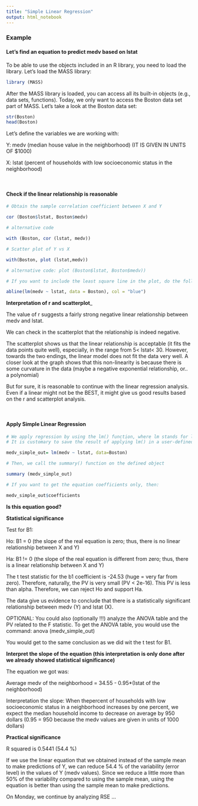 ---
title: "Simple Linear Regression"
output: html_notebook
---

### Example

#### Let’s find an equation to predict medv based on lstat

To be able to use the objects included in an R library, you need to load the library. Let's load the MASS library:

```{r}

library (MASS)

```

After the MASS library is loaded, you can access all its built-in objects (e.g., data sets, functions). Today, we only want to access the Boston data set part of MASS. Let's take a look at the Boston data set:

```{r}

str(Boston)
head(Boston)

```
Let's define the variables we are working with:

Y: medv (median house value in the neighborhood) (IT IS GIVEN IN UNITS OF $1000) 

X: lstat (percent of households with low socioeconomic status in the neighborhood)

<br>

#### Check if the linear relationship is reasonable

```{r}

# Obtain the sample correlation coefficient between X and Y

cor (Boston$lstat, Boston$medv)

# alternative code

with (Boston, cor (lstat, medv))

```
```{r}

# Scatter plot of Y vs X

with(Boston, plot (lstat,medv))

# alternative code: plot (Boston$lstat, Boston$medv))

# If you want to include the least square line in the plot, do the following:

abline(lm(medv ~ lstat, data = Boston), col = "blue")

```

__Interpretation of r and scatterplot___

The value of r suggests a fairly strong negative linear relationship between medv and lstat.

We can check in the scatterplot that the relationship is indeed negative. 

The scatterplot shows us that the linear relationship is acceptable (it fits the data points quite well), especially, in the range from 5< lstat< 30. However, towards the two endings, the linear model does not fit the data very well. A closer look at the graph shows that this non-linearity is because there is some curvature in the data (maybe a negative exponential relationship, or.. a polynomial)

But for sure, it is reasonable to continue with the linear regression analysis. Even if a linear might not be the BEST, it might give us good results based on the r and scatterplot analysis.

<br>

#### Apply Simple Linear Regression

```{r}

# We apply regression by using the lm() function, where lm stands for linear model.
# It is customary to save the result of applying lm() in a user-defined object

medv_simple_out= lm(medv ~ lstat, data=Boston)

# Then, we call the summary() function on the defined object

summary (medv_simple_out)

```
```{r}
# If you want to get the equation coefficients only, then:

medv_simple_out$coefficients

```
__Is this equation good?__

__Statistical significance__

Test for B1:

Ho: B1 = 0 (the slope of the real equation is zero; thus, there is no linear relationship between X and Y)

Ha: B1 != 0 (the slope of the real equation is different from zero; thus, there is a linear relationship between X and Y)

The t test statistic for the b1 coefficient is -24.53 (huge = very far from zero). Therefore, naturally, the PV is very small (PV < 2e-16). This PV is less than alpha. Therefore, we can reject Ho and support Ha. 

The data give us evidence to conclude that there is a statistically significant relationship between medv (Y) and lstat (X). 

OPTIONAL: You could also (optionally !!!) analyze the ANOVA table and the PV related to the F statistic. To get the ANOVA table, you would use the command: anova (medv_simple_out)

You would get to the same conclusion as we did wit the t test for B1.


__Interpret the slope of the equation (this interpretation is only done after we already showed statistical significance)__

The equation we got was:

Average medv of the neighborhood = 34.55 - 0.95*(lstat of the neighborhood)

Interpretation the slope: When thepercent of households with low socioeconomic status in a neighborhood increases by one percent, we expect the median household income to decrease on average by 950 dollars (0.95 = 950 because the medv values are given in units of 1000 dollars)


__Practical significance__ 

R squared is 0.5441 (54.4 %)

If we use the linear equation that we obtained instead of the sample mean to make predictions of Y, we can reduce 54.4 % of the variability (error level) in the values of Y (medv values). Since we reduce a little more than 50% of the variability compared to using the sample mean, using the equation is better than using the sample mean to make predictions.

On Monday, we continue by analyzing RSE ...






